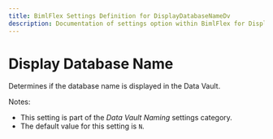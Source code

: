 ```yaml
---
title: BimlFlex Settings Definition for DisplayDatabaseNameDv
description: Documentation of settings option within BimlFlex for DisplayDatabaseNameDv
---
```

<head>
  <meta name="varigenceProduct" content="BimlFlex"></meta>
  <meta name="varigenceArticleType" content="Reference"></meta>
</head>

# Display Database Name

Determines if the database name is displayed in the Data Vault.

Notes:

* This setting is part of the *Data Vault Naming* settings category.
* The default value for this setting is `N`.
